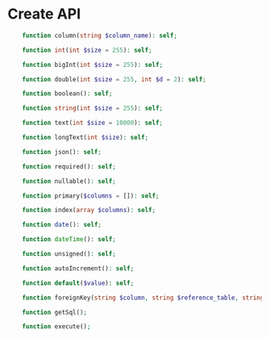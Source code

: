 # Create API

```php
	function column(string $column_name): self;

    function int(int $size = 255): self;

    function bigInt(int $size = 255): self;

    function double(int $size = 255, int $d = 2): self;

    function boolean(): self;

    function string(int $size = 255): self;

    function text(int $size = 10000): self;

    function longText(int $size): self;

	function json(): self;

    function required(): self;

	function nullable(): self;

    function primary($columns = []): self;

    function index(array $columns): self;

    function date(): self;

    function dateTime(): self;

    function unsigned(): self;

    function autoIncrement(): self;

    function default($value): self;

    function foreignKey(string $column, string $reference_table, string $reference_column): self;

    function getSql();

    function execute();
```
